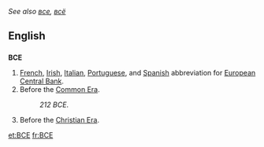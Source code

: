 ''See also [[все]], [[всё]]''
==English==
==={{initialism}}===
'''BCE'''

#[[French]], [[Irish]], [[Italian]], [[Portuguese]], and [[Spanish]] abbreviation for [[European Central Bank]].
#Before the [[Common Era]].
#:''212 BCE''.
#Before the [[Christian Era]].
[[et:BCE]]
[[fr:BCE]]